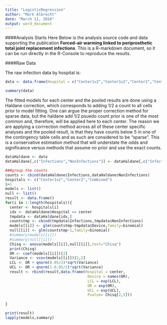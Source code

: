```yaml
---
title: "LogisticRegression"
author: "Mark Albrecht"
date: "March 11, 2016"
output: word_document
---
```



####Analysis Starts Here
Below is the analysis source code and data supporting the publication **Forced-air warming linked to periprosthetic total joint replacement infections**.  This is a R-markdown document, so it can be run directly in the R-Console to reproduce the results.

####Raw Data

The raw infection data by hospital is: 

```r
data <- data.frame(Hospital = c("Center1v2","Center1v2","Center2","Center2","Combined","Combined"),Device = c("FAW_2","FAW1","CFW","FAW","CFW","FAW"),Infections = c(10,11,10,21,3,32),NonInfections = c(1087,378,1087,656,368,1034))

summary(data)
```


The fitted models for each center and the pooled results are done using a Haldane correction, which corresponds to adding 1/2 a count to all cells prior to model fitting.  One can argue the proper correction method for sparse data, but the haldane add 1/2 psuedo count prior is one of the most common and, therefore, will be applied here to each center.  The reason we are applying a corrrection method across all of these center specific analyses and the pooled result, is that they have counts below 5 in one of the contingency table cells and as such are considered to be "sparse".  This is a conservative estimation method that will understate the odds and significance versus methods that assume no prior and use the exact counts.

```r
dataHaldane <- data
dataHaldane[,c("Infections","NonInfections")] <- dataHaldane[,c("Infections","NonInfections")] + 0.5

###group the counts
counts <- cbind(dataHaldane$Infections,dataHaldane$NonInfections)
hospitals <- c("Center1v2","Center2","Combined")
i=1
models <- list()
null <- list()
result <- data.frame()
for(i in 1:length(hospitals)){
  center <- hospitals[i]
  idx <- dataHaldane$Hospital == center
  tmpdata <- dataHaldane[idx,]
  countstmp <- cbind(tmpdata$Infections,tmpdata$NonInfections)
  models[[i]] <- glm(countstmp~tmpdata$Device,family=binomial)
  null[[i]] <- glm(countstmp~1,family=binomial)
  #summary(models[[i]])
  #summary(null[[i]])
  Chisq <- anova(models[[i]],null[[i]],test="Chisq")
  print(Chisq)
  OR <- coef(models[[i]])[2]
  Variance <- vcov(models[[i]])[2,2]
  LCL <- OR + qnorm(0.05/2)*sqrt(Variance)
  UCL <- OR + qnorm(1-0.05/2)*sqrt(Variance)
  result <- rbind(result,data.frame(Hospital = center,
                                     Device = names(OR),
                                     LCL = exp(LCL),
                                     OR = exp(OR),
                                     UCL = exp(UCL),
                                     Pvalue= Chisq[2,5]))
  
}

print(result)
lapply(models,summary)


```





